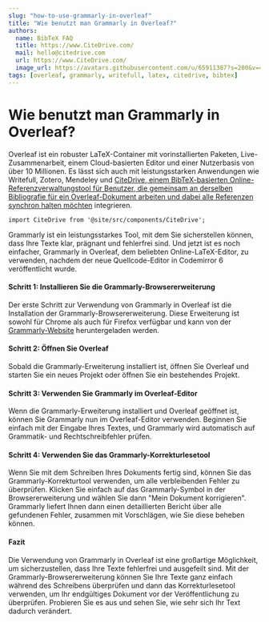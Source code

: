 ```yaml
---
slug: "how-to-use-grammarly-in-overleaf"
title: "Wie benutzt man Grammarly in Overleaf?"
authors:
  name: BibTeX FAQ
  title: https://www.CiteDrive.com/
  mail: hello@citedrive.com
  url: https://www.CiteDrive.com/
  image_url: https://avatars.githubusercontent.com/u/65911387?s=200&v=4
tags: [overleaf, grammarly, writefull, latex, citedrive, bibtex]
---
```


# Wie benutzt man Grammarly in Overleaf?

Overleaf ist ein robuster LaTeX-Container mit vorinstallierten Paketen, Live-Zusammenarbeit, einem Cloud-basierten Editor und einer Nutzerbasis von über 10 Millionen. Es lässt sich auch mit leistungsstarken Anwendungen wie Writefull, Zotero, Mendeley und [CiteDrive, einem BibTeX-basierten Online-Referenzverwaltungstool für Benutzer, die gemeinsam an derselben Bibliografie für ein Overleaf-Dokument arbeiten und dabei alle Referenzen synchron halten möchten](https://www.overleaf.com/blog/better-bibliography-management-with-overleaf-citedrive-and-bibtex-biblatex) integrieren.

```mdx-code-block
import CiteDrive from '@site/src/components/CiteDrive';
```
<CiteDrive /> 


Grammarly ist ein leistungsstarkes Tool, mit dem Sie sicherstellen können, dass Ihre Texte klar, prägnant und fehlerfrei sind. Und jetzt ist es noch einfacher, Grammarly in Overleaf, dem beliebten Online-LaTeX-Editor, zu verwenden, nachdem der neue Quellcode-Editor in Codemirror 6 veröffentlicht wurde. 

#### Schritt 1: Installieren Sie die Grammarly-Browsererweiterung

Der erste Schritt zur Verwendung von Grammarly in Overleaf ist die Installation der Grammarly-Browsererweiterung. Diese Erweiterung ist sowohl für Chrome als auch für Firefox verfügbar und kann von der [Grammarly-Website](https://www.grammarly.com/) heruntergeladen werden.

#### Schritt 2: Öffnen Sie Overleaf

Sobald die Grammarly-Erweiterung installiert ist, öffnen Sie Overleaf und starten Sie ein neues Projekt oder öffnen Sie ein bestehendes Projekt.

#### Schritt 3: Verwenden Sie Grammarly im Overleaf-Editor

Wenn die Grammarly-Erweiterung installiert und Overleaf geöffnet ist, können Sie Grammarly nun im Overleaf-Editor verwenden. Beginnen Sie einfach mit der Eingabe Ihres Textes, und Grammarly wird automatisch auf Grammatik- und Rechtschreibfehler prüfen.

#### Schritt 4: Verwenden Sie das Grammarly-Korrekturlesetool

Wenn Sie mit dem Schreiben Ihres Dokuments fertig sind, können Sie das Grammarly-Korrekturtool verwenden, um alle verbleibenden Fehler zu überprüfen. Klicken Sie einfach auf das Grammarly-Symbol in der Browsererweiterung und wählen Sie dann "Mein Dokument korrigieren". Grammarly liefert Ihnen dann einen detaillierten Bericht über alle gefundenen Fehler, zusammen mit Vorschlägen, wie Sie diese beheben können.

#### Fazit

Die Verwendung von Grammarly in Overleaf ist eine großartige Möglichkeit, um sicherzustellen, dass Ihre Texte fehlerfrei und ausgefeilt sind. Mit der Grammarly-Browsererweiterung können Sie Ihre Texte ganz einfach während des Schreibens überprüfen und dann das Korrekturlesetool verwenden, um Ihr endgültiges Dokument vor der Veröffentlichung zu überprüfen. Probieren Sie es aus und sehen Sie, wie sehr sich Ihr Text dadurch verändert.
